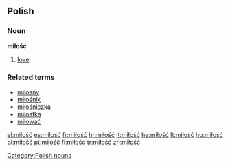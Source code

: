 ==Polish==
===Noun===
'''miłość''' {{f}}
# [[love]].

===Related terms===
*[[miłosny]]
*[[miłośnik]] {{m}}
*[[miłośniczka]] {{f}}
*[[miłostka]] {{f}}
*[[miłować]] 

[[Category:Polish nouns]]

[[el:miłość]]
[[es:miłość]]
[[fr:miłość]]
[[hr:miłość]]
[[it:miłość]]
[[he:miłość]]
[[lt:miłość]]
[[hu:miłość]]
[[pl:miłość]]
[[pt:miłość]]
[[fi:miłość]]
[[tr:miłość]]
[[zh:miłość]]